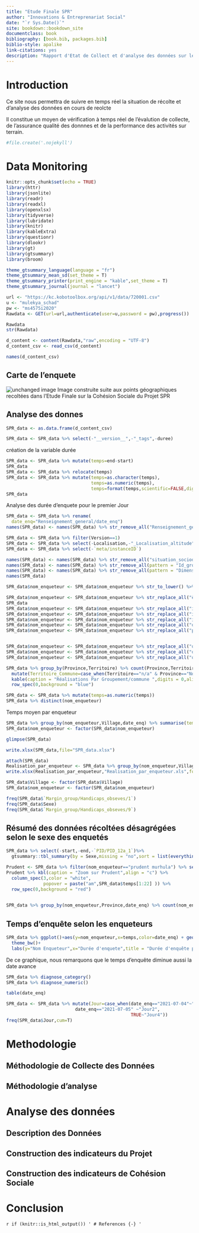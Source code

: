```yaml
--- 
title: "Etude Finale SPR"
author: "Innovations & Entreprenariat Social"
date: "`r Sys.Date()`"
site: bookdown::bookdown_site
documentclass: book
bibliography: [book.bib, packages.bib]
biblio-style: apalike
link-citations: yes
description: "Rapport d'Etat de Collect et d'analyse des données sur le Cohésion Sociale"
---
```




<!--chapter:end:index.Rmd-->

# Introduction

Ce site nous permettra de suivre en temps réel la situation de récolte et d'analyse des données en cours de reolcte

Il constitue un moyen de vérification à temps réel de l'évalution de collecte, de l'assurance qualité des donnnes et de la performance des activités sur terrain.

```r
#file.create('.nojekyll')
```


<!--chapter:end:01-intro.Rmd-->

# Data Monitoring


```r
knitr::opts_chunk$set(echo = TRUE)
library(httr)
library(jsonlite)
library(readr)
library(readxl)
library(openxlsx)
library(tidyverse)
library(lubridate)
library(knitr)
library(kableExtra)
library(questionr)
library(dlookr)
library(gt)
library(gtsummary)
library(broom)
```


```r
theme_gtsummary_language(language = "fr")
theme_gtsummary_mean_sd(set_theme = T)
theme_gtsummary_printer(print_engine = "kable",set_theme = T)
theme_gtsummary_journal(journal = "lancet")
```

```r
url <- "https://kc.kobotoolbox.org/api/v1/data/720001.csv"
u <- "mulekya_schad"
pw <- "ms4575i2020"
Rawdata <- GET(url=url,authenticate(user=u,password = pw),progress())
```


```r
Rawdata
str(Rawdata)
```
```r
d_content <- content(Rawdata,"raw",encoding = "UTF-8")
d_content_csv <- read_csv(d_content)

names(d_content_csv)

```
## Carte de l'enquete
![unchanged image](Carte_enquete.JPG)
Image construite suite aux points géographiques recoltées dans l'Etude Finale sur la Cohésion Sociale du Projet SPR

## Analyse des donnes

```r
SPR_data <- as.data.frame(d_content_csv)
```


```r
SPR_data <- SPR_data %>% select(-"__version__",-"_tags",-duree)
```

création de la variable durée
```r
SPR_data <- SPR_data %>% mutate(temps=end-start)
SPR_data
SPR_data <- SPR_data %>% relocate(temps)
SPR_data <- SPR_data %>% mutate(temps=as.character(temps),
                                temps=as.numeric(temps),
                                temps=format(temps,scientific=FALSE,digits=0))
SPR_data
```

Analyse des durée d'enquete pour le premier Jour
```r
SPR_data <- SPR_data %>% rename(
  date_enq="Renseignement_general/date_enq")
names(SPR_data) <- names(SPR_data) %>% str_remove_all("Renseignement_general/")

```


```r
SPR_data <- SPR_data %>% filter(Version==1)
SPR_data <- SPR_data %>% select(-Localisation,-"_Localisation_altitude",-"_Localisation_longitude",-"_Localisation_precision",-"_Localisation_latitude",-"_uuid",-"_validation_status",-Version,-num_phone,-"_notes",-"_submission_time")
SPR_data <- SPR_data %>% select(-`meta/instanceID`)

```




```r
names(SPR_data) <- names(SPR_data) %>% str_remove_all("situation_sociodemographique/")
names(SPR_data) <- names(SPR_data) %>% str_remove_all(pattern = "Id_groupe_ethniqu/")
names(SPR_data) <- names(SPR_data) %>% str_remove_all(pattern = "Dimension")
names(SPR_data) 
```


```r

SPR_data$nom_enqueteur <- SPR_data$nom_enqueteur %>% str_to_lower() %>% str_remove_all("OLUHYA")

SPR_data$nom_enqueteur <- SPR_data$nom_enqueteur %>% str_replace_all("è","e")
SPR_data
SPR_data$nom_enqueteur <- SPR_data$nom_enqueteur %>% str_replace_all("irene munyerenkana","irene")
SPR_data$nom_enqueteur <- SPR_data$nom_enqueteur %>% str_replace_all("iragi zihalirwa eloi","iragi")
SPR_data$nom_enqueteur <- SPR_data$nom_enqueteur %>% str_replace_all("imani iragi olivier","iragi olivier")
SPR_data$nom_enqueteur <- SPR_data$nom_enqueteur %>% str_replace_all("ohirwe'oluhya nankafu","ohirwe")
SPR_data$nom_enqueteur <- SPR_data$nom_enqueteur %>% str_replace_all("prudent murhula shanvu","prudent murhula")


SPR_data$nom_enqueteur <- SPR_data$nom_enqueteur %>% str_replace_all("ohirwe'","ohirwe oluhya")
SPR_data$nom_enqueteur <- SPR_data$nom_enqueteur %>% str_replace_all("ohirwe","ohirwe oluhya")
SPR_data$nom_enqueteur <- SPR_data$nom_enqueteur %>% str_replace_all("ohirwe oluhya oluhya","ohirwe oluhya")


```



```r
SPR_data %>% group_by(Province,Territoire) %>% count(Province,Territoire) %>% 
  mutate(Territoire_Commune=case_when(Territoire=="n/a" & Province=="Nord-Kivu"~"Goma",Territoire=="n/a" & Province=="Sud-Kivu"~"Bukavu",TRUE~Territoire)) %>% relocate(Territoire_Commune,.before = n) %>% select(Province,Territoire_Commune,n) %>% relocate(Territoire,.after = Province) %>% mutate(assignation=101) %>% mutate(Pourcentage=n*100/assignation) %>% 
  kable(caption = "Réalisations Par Groupement/commune ",digits = 0,align = "c") %>% 
  row_spec(0,background = "blue")
```

```r
SPR_data <- SPR_data %>% mutate(temps=as.numeric(temps))
SPR_data %>% distinct(nom_enqueteur)

```
Temps moyen par enqueteur

```r
SPR_data %>% group_by(nom_enqueteur,Village,date_enq) %>% summarise(temps_moyen=mean(temps)) %>% kbl() %>% kable_styling(full_width = TRUE)
SPR_data$nom_enqueteur <- factor(SPR_data$nom_enqueteur)
```



```r
glimpse(SPR_data)
```




```r
write.xlsx(SPR_data,file="SPR_data.xlsx")
```

```r
attach(SPR_data)
Realisation_par_enqueteur <- SPR_data %>% group_by(nom_enqueteur,Village) %>% count(nom_enqueteur)
write.xlsx(Realisation_par_enqueteur,"Realisation_par_enqueteur.xls",format = "xls")

SPR_data$Village <- factor(SPR_data$Village)
SPR_data$nom_enqueteur <- factor(SPR_data$nom_enqueteur)

```

```r
freq(SPR_data$`Margin_group/Handicaps_obseves/1`)
freq(SPR_data$Sexe)
freq(SPR_data$`Margin_group/Handicaps_obseves/9`)
```
## Résumé des données récoltées désagrégées selon le sexe des enquetés

```r
SPR_data %>% select(-start,-end,-`PID/PID_12a_1`)%>% 
  gtsummary::tbl_summary(by = Sexe,missing = "no",sort = list(everything()~"frequency"))
```
```r
Prudent <- SPR_data %>% filter(nom_enqueteur=="prudent murhula") %>% select(start,end,temps,Territoire,Village)
Prudent %>% kbl(caption = "Zoom sur Prudent",align = "c") %>% 
  column_spec(3,color = "white",                                                                             background = spec_color(SPR_data$temps[1:22] ,end = 1),
              popover = paste("am",SPR_data$temps[1:22] )) %>% 
  row_spec(0,background = "red")
                                                                                                                                                                       
```


```r
SPR_data %>% group_by(nom_enqueteur,Province,date_enq) %>% count(nom_enqueteur) %>% kable(caption = "Nombre d'enquetes par site et par enqueteur et par date")
```




## Temps d'enquête selon les enqueteurs

```r
SPR_data %>% ggplot()+aes(y=nom_enqueteur,x=temps,color=date_enq) + geom_boxplot(color="black")+geom_jitter()+
  theme_bw()+
  labs(y="Nom Enqueteur",x="Durée d'enquete",title = "Durée d'enquête par enqueteur",subtitle = "Boxplots")
```
De ce graphique, nous remarquons que le temps d'enquête diminue aussi la date avance 



```r
SPR_data %>% diagnose_category()
SPR_data %>% diagnose_numeric()
```

```r
table(date_enq)
```





```r
SPR_data <- SPR_data %>% mutate(Jour=case_when(date_enq=="2021-07-04"~"Jour1",
                          date_enq=="2021-07-05" ~"Jour2",                                               date_enq=="2021-07-07"~"Jour3",
                                               TRUE~"Jour4"))
freq(SPR_data$Jour,cum=T)
```




<!--chapter:end:02-literature.Rmd-->

# Methodologie

## Méthodologie de Collecte des Données




## Méthodologie d'analyse

<!--chapter:end:03-method.Rmd-->

# Analyse des données


## Description des Données

## Construction des indicateurs du Projet

## Construction des indicateurs de Cohésion Sociale

<!--chapter:end:04-application.Rmd-->

# Conclusion

<!--chapter:end:05-summary.Rmd-->

`r if (knitr::is_html_output()) '
# References {-}
'`

<!--chapter:end:06-references.Rmd-->

